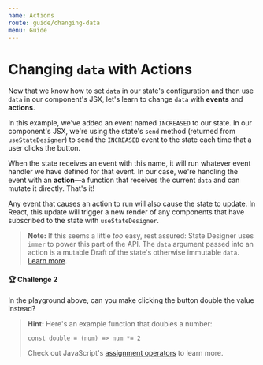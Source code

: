```yaml
---
name: Actions
route: guide/changing-data
menu: Guide
---
```



# Changing `data` with Actions

Now that we know how to set `data` in our state's configuration and then use `data` in our component's JSX, let's learn to change `data` with **events** and **actions**.

<LiveView code={Snippets.actions} />

In this example, we've added an event named `INCREASED` to our state. In our component's JSX, we're using the state's `send` method (returned from `useStateDesigner`) to send the `INCREASED` event to the state each time that a user clicks the button.

When the state receives an event with this name, it will run whatever event handler we have defined for that event. In our case, we're handling the event with an **action**—a function that receives the current `data` and can mutate it directly. That's it!

Any event that causes an action to run will also cause the state to update. In React, this update will trigger a new render of any components that have subscribed to the state with `useStateDesigner`.

> **Note:** If this seems a little _too_ easy, rest assured: State Designer uses `immer` to power this part of the API. The `data` argument passed into an action is a mutable Draft of the state's otherwise immutable `data`. [Learn more](https://immerjs.github.io/immer/docs/introduction).

#### 🏆 Challenge 2

In the playground above, can you make clicking the button double the value instead?

> **Hint:** Here's an example function that doubles a number:
>
> ```
> const double = (num) => num *= 2
> ```
>
> Check out JavaScript's [assignment operators](https://developer.mozilla.org/en-US/docs/Web/JavaScript/Reference/Operators/Assignment_Operators#Addition_assignment) to learn more.
